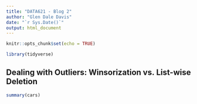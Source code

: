 ```yaml
---
title: "DATA621 - Blog 2"
author: "Glen Dale Davis"
date: "`r Sys.Date()`"
output: html_document
---
```


```r
knitr::opts_chunk$set(echo = TRUE)
```

```r
library(tidyverse)

```

## Dealing with Outliers: Winsorization vs. List-wise Deletion

```r
summary(cars)

```

